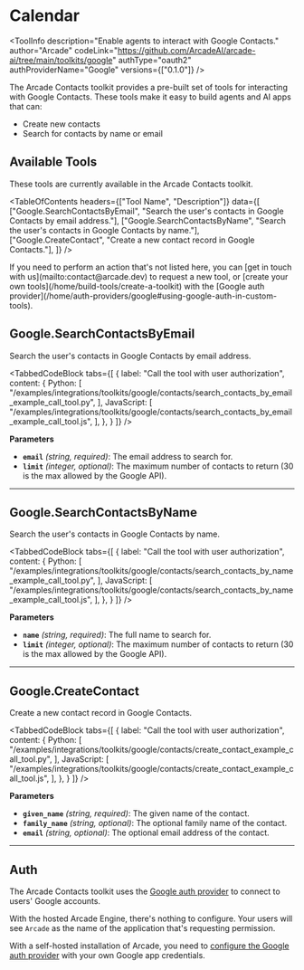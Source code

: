 # Calendar


<ToolInfo
  description="Enable agents to interact with Google Contacts."
  author="Arcade"
  codeLink="https://github.com/ArcadeAI/arcade-ai/tree/main/toolkits/google"
  authType="oauth2"
  authProviderName="Google"
  versions={["0.1.0"]}
/>

<Badges repo="arcadeai/arcade_google" />

The Arcade Contacts toolkit provides a pre-built set of tools for interacting with Google Contacts. These tools make it easy to build agents and AI apps that can:

- Create new contacts
- Search for contacts by name or email

## Available Tools

These tools are currently available in the Arcade Contacts toolkit.

<TableOfContents
  headers={["Tool Name", "Description"]}
  data={[
    ["Google.SearchContactsByEmail", "Search the user's contacts in Google Contacts by email address."],
    ["Google.SearchContactsByName", "Search the user's contacts in Google Contacts by name."],
    ["Google.CreateContact", "Create a new contact record in Google Contacts."],
  ]}
/>

<Tip>
  If you need to perform an action that's not listed here, you can [get in touch
  with us](mailto:contact@arcade.dev) to request a new tool, or [create your
  own tools](/home/build-tools/create-a-toolkit) with the [Google auth
  provider](/home/auth-providers/google#using-google-auth-in-custom-tools).
</Tip>

## Google.SearchContactsByEmail

Search the user's contacts in Google Contacts by email address.

<TabbedCodeBlock
  tabs={[
    {
      label: "Call the tool with user authorization",
      content: {
        Python: [
          "/examples/integrations/toolkits/google/contacts/search_contacts_by_email_example_call_tool.py",
        ],
        JavaScript: [
          "/examples/integrations/toolkits/google/contacts/search_contacts_by_email_example_call_tool.js",
        ],
      },
    }
  ]}
/>

**Parameters**

- **`email`** _(string, required)_: The email address to search for.
- **`limit`** _(integer, optional)_: The maximum number of contacts to return (30 is the max allowed by the Google API).

---

## Google.SearchContactsByName

Search the user's contacts in Google Contacts by name.

<TabbedCodeBlock
  tabs={[
    {
      label: "Call the tool with user authorization",
      content: {
        Python: [
          "/examples/integrations/toolkits/google/contacts/search_contacts_by_name_example_call_tool.py",
        ],
        JavaScript: [
          "/examples/integrations/toolkits/google/contacts/search_contacts_by_name_example_call_tool.js",
        ],
      },
    }
  ]}
/>

**Parameters**

- **`name`** _(string, required)_: The full name to search for.
- **`limit`** _(integer, optional)_: The maximum number of contacts to return (30 is the max allowed by the Google API).

---

## Google.CreateContact

Create a new contact record in Google Contacts.

<TabbedCodeBlock
  tabs={[
    {
      label: "Call the tool with user authorization",
      content: {
        Python: [
          "/examples/integrations/toolkits/google/contacts/create_contact_example_call_tool.py",
        ],
        JavaScript: [
          "/examples/integrations/toolkits/google/contacts/create_contact_example_call_tool.js",
        ],
      },
    }
  ]}
/>

**Parameters**

- **`given_name`** _(string, required)_: The given name of the contact.
- **`family_name`** _(string, optional)_: The optional family name of the contact.
- **`email`** _(string, optional)_: The optional email address of the contact.


---

## Auth

The Arcade Contacts toolkit uses the [Google auth provider](/home/auth-providers/google) to connect to users' Google accounts.

With the hosted Arcade Engine, there's nothing to configure. Your users will see `Arcade` as the name of the application that's requesting permission.

With a self-hosted installation of Arcade, you need to [configure the Google auth provider](/home/auth-providers/google#configuring-google-auth) with your own Google app credentials.

<ToolFooter pipPackageName="arcade_google" />